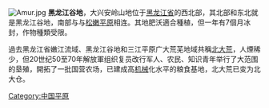 
[[File:Amur.jpg|thumb]]
'''黑龙江谷地'''，大兴安岭山地位于[[黑龙江省|黑龙江省]]的西北部，其北部和东北就是黑龙江谷地，南部与与[[松嫩平原|松嫩平原]]相连。其地肥沃適合種植，但一年有7個月冰封，作物種類受限。

過去黑龙江省嫩江流域、黑龙江谷地和三江平原广大荒芜地域共稱[[北大荒|北大荒]]，人煙稀少，但20世纪50至70年解放軍组织复员改行军人、农民、知识青年举行了大范围的垦殖，開拓了一批国营农场，已建成高[[机械|机械]]化水平的粮食基地，北大荒已变为北大仓。
{{中国平原}}
[[Category:中国平原|Category:中国平原]]